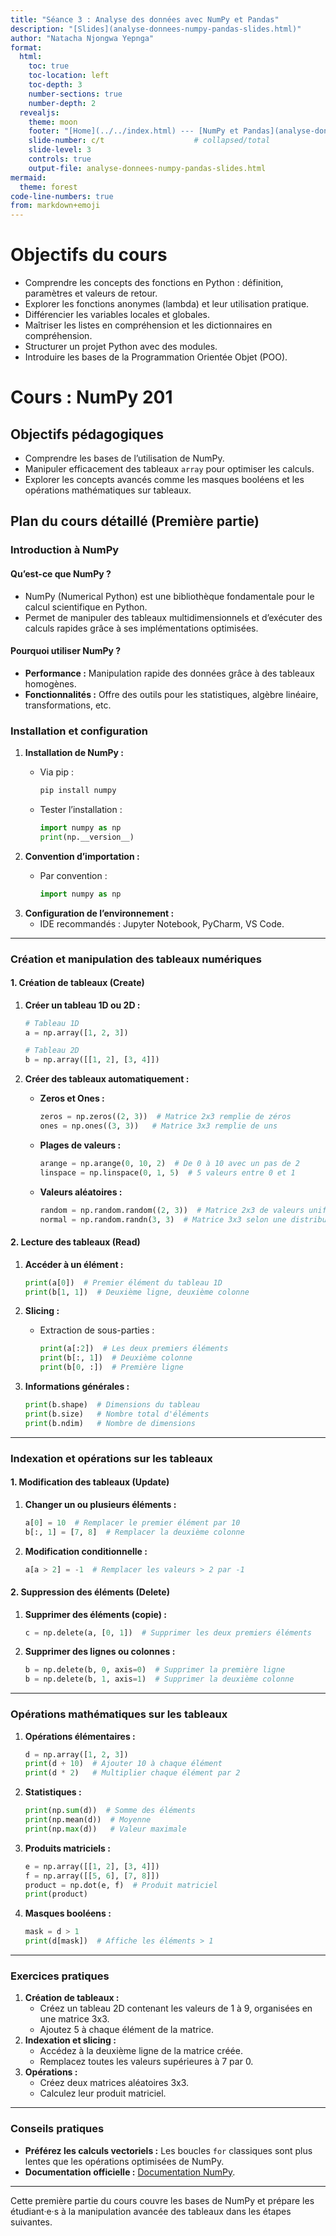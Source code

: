 ```yaml
---
title: "Séance 3 : Analyse des données avec NumPy et Pandas"
description: "[Slides](analyse-donnees-numpy-pandas-slides.html)"
author: "Natacha Njongwa Yepnga"
format: 
  html:
    toc: true
    toc-location: left
    toc-depth: 3
    number-sections: true
    number-depth: 2
  revealjs:
    theme: moon
    footer: "[Home](../../index.html) --- [NumPy et Pandas](analyse-donnees-numpy-pandas.html)"
    slide-number: c/t                    # collapsed/total
    slide-level: 3
    controls: true
    output-file: analyse-donnees-numpy-pandas-slides.html
mermaid:
  theme: forest
code-line-numbers: true
from: markdown+emoji
---
```



# Objectifs du cours

- Comprendre les concepts des fonctions en Python : définition, paramètres et valeurs de retour.
- Explorer les fonctions anonymes (lambda) et leur utilisation pratique.
- Différencier les variables locales et globales.
- Maîtriser les listes en compréhension et les dictionnaires en compréhension.
- Structurer un projet Python avec des modules.
- Introduire les bases de la Programmation Orientée Objet (POO).

# Cours : NumPy 201

## Objectifs pédagogiques
- Comprendre les bases de l'utilisation de NumPy.
- Manipuler efficacement des tableaux `array` pour optimiser les calculs.
- Explorer les concepts avancés comme les masques booléens et les opérations mathématiques sur tableaux.

## Plan du cours détaillé (Première partie)

### Introduction à NumPy

#### Qu'est-ce que NumPy ?
- NumPy (Numerical Python) est une bibliothèque fondamentale pour le calcul scientifique en Python.
- Permet de manipuler des tableaux multidimensionnels et d'exécuter des calculs rapides grâce à ses implémentations optimisées.

#### Pourquoi utiliser NumPy ?
- **Performance :** Manipulation rapide des données grâce à des tableaux homogènes.
- **Fonctionnalités :** Offre des outils pour les statistiques, algèbre linéaire, transformations, etc.

### Installation et configuration
1. **Installation de NumPy :**
   - Via pip :
     ```bash
     pip install numpy
     ```
   - Tester l'installation :
     ```python
     import numpy as np
     print(np.__version__)
     ```

2. **Convention d'importation :**
   - Par convention :
     ```python
     import numpy as np
     ```

3. **Configuration de l'environnement :**
   - IDE recommandés : Jupyter Notebook, PyCharm, VS Code.

---

### Création et manipulation des tableaux numériques

#### **1. Création de tableaux (Create)**
1. **Créer un tableau 1D ou 2D :**
   ```python
   # Tableau 1D
   a = np.array([1, 2, 3])

   # Tableau 2D
   b = np.array([[1, 2], [3, 4]])
   ```

2. **Créer des tableaux automatiquement :**
   - **Zeros et Ones :**
     ```python
     zeros = np.zeros((2, 3))  # Matrice 2x3 remplie de zéros
     ones = np.ones((3, 3))   # Matrice 3x3 remplie de uns
     ```
   - **Plages de valeurs :**
     ```python
     arange = np.arange(0, 10, 2)  # De 0 à 10 avec un pas de 2
     linspace = np.linspace(0, 1, 5)  # 5 valeurs entre 0 et 1
     ```
   - **Valeurs aléatoires :**
     ```python
     random = np.random.random((2, 3))  # Matrice 2x3 de valeurs uniformes [0, 1[
     normal = np.random.randn(3, 3)  # Matrice 3x3 selon une distribution normale
     ```

#### **2. Lecture des tableaux (Read)**
1. **Accéder à un élément :**
   ```python
   print(a[0])  # Premier élément du tableau 1D
   print(b[1, 1])  # Deuxième ligne, deuxième colonne
   ```

2. **Slicing :**
   - Extraction de sous-parties :
     ```python
     print(a[:2])  # Les deux premiers éléments
     print(b[:, 1])  # Deuxième colonne
     print(b[0, :])  # Première ligne
     ```

3. **Informations générales :**
   ```python
   print(b.shape)  # Dimensions du tableau
   print(b.size)   # Nombre total d'éléments
   print(b.ndim)   # Nombre de dimensions
   ```

---

### Indexation et opérations sur les tableaux

#### **1. Modification des tableaux (Update)**
1. **Changer un ou plusieurs éléments :**
   ```python
   a[0] = 10  # Remplacer le premier élément par 10
   b[:, 1] = [7, 8]  # Remplacer la deuxième colonne
   ```

2. **Modification conditionnelle :**
   ```python
   a[a > 2] = -1  # Remplacer les valeurs > 2 par -1
   ```

#### **2. Suppression des éléments (Delete)**
1. **Supprimer des éléments (copie) :**
   ```python
   c = np.delete(a, [0, 1])  # Supprimer les deux premiers éléments
   ```

2. **Supprimer des lignes ou colonnes :**
   ```python
   b = np.delete(b, 0, axis=0)  # Supprimer la première ligne
   b = np.delete(b, 1, axis=1)  # Supprimer la deuxième colonne
   ```

---

### Opérations mathématiques sur les tableaux
1. **Opérations élémentaires :**
   ```python
   d = np.array([1, 2, 3])
   print(d + 10)  # Ajouter 10 à chaque élément
   print(d * 2)   # Multiplier chaque élément par 2
   ```

2. **Statistiques :**
   ```python
   print(np.sum(d))  # Somme des éléments
   print(np.mean(d))  # Moyenne
   print(np.max(d))   # Valeur maximale
   ```

3. **Produits matriciels :**
   ```python
   e = np.array([[1, 2], [3, 4]])
   f = np.array([[5, 6], [7, 8]])
   product = np.dot(e, f)  # Produit matriciel
   print(product)
   ```

4. **Masques booléens :**
   ```python
   mask = d > 1
   print(d[mask])  # Affiche les éléments > 1
   ```

---

### Exercices pratiques
1. **Création de tableaux :**
   - Créez un tableau 2D contenant les valeurs de 1 à 9, organisées en une matrice 3x3.
   - Ajoutez 5 à chaque élément de la matrice.

2. **Indexation et slicing :**
   - Accédez à la deuxième ligne de la matrice créée.
   - Remplacez toutes les valeurs supérieures à 7 par 0.

3. **Opérations :**
   - Créez deux matrices aléatoires 3x3.
   - Calculez leur produit matriciel.

---

### Conseils pratiques
- **Préférez les calculs vectoriels :** Les boucles `for` classiques sont plus lentes que les opérations optimisées de NumPy.
- **Documentation officielle :** [Documentation NumPy](https://numpy.org/doc/).

---

Cette première partie du cours couvre les bases de NumPy et prépare les étudiant·e·s à la manipulation avancée des tableaux dans les étapes suivantes.

